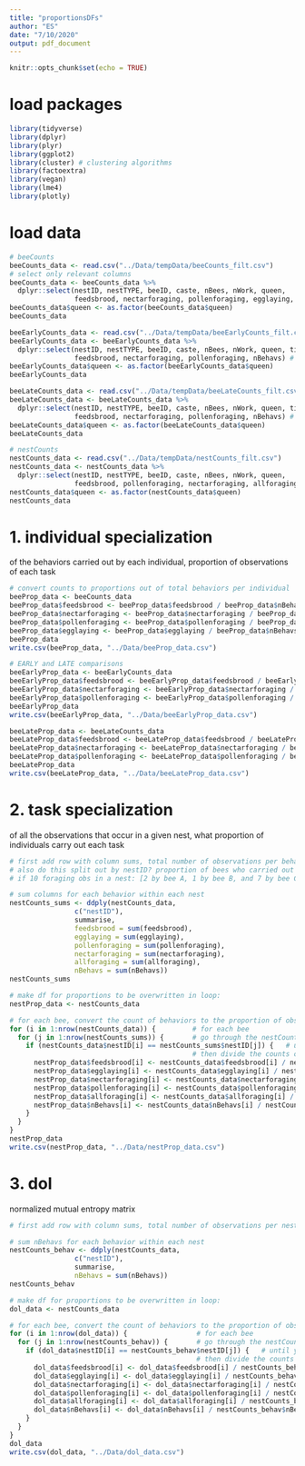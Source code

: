 ```yaml
---
title: "proportionsDFs"
author: "ES"
date: "7/10/2020"
output: pdf_document
---
```


```r
knitr::opts_chunk$set(echo = TRUE)
```

# load packages
```r
library(tidyverse)
library(dplyr)
library(plyr)
library(ggplot2)
library(cluster) # clustering algorithms
library(factoextra)
library(vegan) 
library(lme4)
library(plotly)
```

# load data
```r
# beeCounts
beeCounts_data <- read.csv("../Data/tempData/beeCounts_filt.csv")
# select only relevant columns
beeCounts_data <- beeCounts_data %>% 
  dplyr::select(nestID, nestTYPE, beeID, caste, nBees, nWork, queen, 
                feedsbrood, nectarforaging, pollenforaging, egglaying, nBehavs)
beeCounts_data$queen <- as.factor(beeCounts_data$queen)
beeCounts_data

beeEarlyCounts_data <- read.csv("../Data/tempData/beeEarlyCounts_filt.csv")
beeEarlyCounts_data <- beeEarlyCounts_data %>% 
  dplyr::select(nestID, nestTYPE, beeID, caste, nBees, nWork, queen, timepoint, 
                feedsbrood, nectarforaging, pollenforaging, nBehavs) # don't include egg laying in early vs. late
beeEarlyCounts_data$queen <- as.factor(beeEarlyCounts_data$queen)
beeEarlyCounts_data

beeLateCounts_data <- read.csv("../Data/tempData/beeLateCounts_filt.csv")
beeLateCounts_data <- beeLateCounts_data %>% 
  dplyr::select(nestID, nestTYPE, beeID, caste, nBees, nWork, queen, timepoint, 
                feedsbrood, nectarforaging, pollenforaging, nBehavs) # don't include egg laying in early vs. late
beeLateCounts_data$queen <- as.factor(beeLateCounts_data$queen)
beeLateCounts_data

# nestCounts
nestCounts_data <- read.csv("../Data/tempData/nestCounts_filt.csv")
nestCounts_data <- nestCounts_data %>% 
  dplyr::select(nestID, nestTYPE, beeID, caste, nBees, nWork, queen, 
                feedsbrood, pollenforaging, nectarforaging, allforaging, egglaying, nBehavs)
nestCounts_data$queen <- as.factor(nestCounts_data$queen)
nestCounts_data
```

# 1. individual specialization
of the behaviors carried out by each individual, proportion of observations of each task
```r
# convert counts to proportions out of total behaviors per individual
beeProp_data <- beeCounts_data
beeProp_data$feedsbrood <- beeProp_data$feedsbrood / beeProp_data$nBehavs
beeProp_data$nectarforaging <- beeProp_data$nectarforaging / beeProp_data$nBehavs
beeProp_data$pollenforaging <- beeProp_data$pollenforaging / beeProp_data$nBehavs
beeProp_data$egglaying <- beeProp_data$egglaying / beeProp_data$nBehavs
beeProp_data
write.csv(beeProp_data, "../Data/beeProp_data.csv")

# EARLY and LATE comparisons
beeEarlyProp_data <- beeEarlyCounts_data
beeEarlyProp_data$feedsbrood <- beeEarlyProp_data$feedsbrood / beeEarlyProp_data$nBehavs
beeEarlyProp_data$nectarforaging <- beeEarlyProp_data$nectarforaging / beeEarlyProp_data$nBehavs
beeEarlyProp_data$pollenforaging <- beeEarlyProp_data$pollenforaging / beeEarlyProp_data$nBehavs
beeEarlyProp_data
write.csv(beeEarlyProp_data, "../Data/beeEarlyProp_data.csv")

beeLateProp_data <- beeLateCounts_data
beeLateProp_data$feedsbrood <- beeLateProp_data$feedsbrood / beeLateProp_data$nBehavs
beeLateProp_data$nectarforaging <- beeLateProp_data$nectarforaging / beeLateProp_data$nBehavs
beeLateProp_data$pollenforaging <- beeLateProp_data$pollenforaging / beeLateProp_data$nBehavs
beeLateProp_data
write.csv(beeLateProp_data, "../Data/beeLateProp_data.csv")
```

# 2. task specialization
of all the observations that occur in a given nest, what proportion of individuals carry out each task
```r
# first add row with column sums, total number of observations per behavior
# also do this split out by nestID? proportion of bees who carried out each behavior? proportion of bee-observations
# if 10 foraging obs in a nest: [2 by bee A, 1 by bee B, and 7 by bee C]:  A$for = .2, B$for = .1, C$for = .8 

# sum columns for each behavior within each nest
nestCounts_sums <- ddply(nestCounts_data, 
                c("nestID"), 
                summarise,
                feedsbrood = sum(feedsbrood),
                egglaying = sum(egglaying),
                pollenforaging = sum(pollenforaging),
                nectarforaging = sum(nectarforaging),
                allforaging = sum(allforaging),
                nBehavs = sum(nBehavs))
nestCounts_sums

# make df for proportions to be overwritten in loop:
nestProp_data <- nestCounts_data

# for each bee, convert the count of behaviors to the proportion of observations of that behavior for that nest
for (i in 1:nrow(nestCounts_data)) {         # for each bee
  for (j in 1:nrow(nestCounts_sums)) {       # go through the nestCounts_sums df
    if (nestCounts_data$nestID[i] == nestCounts_sums$nestID[j]) {   # until you find the matching nestID
                                             # then divide the counts of each behavior by the total counts of that behavior in the nest
      nestProp_data$feedsbrood[i] <- nestCounts_data$feedsbrood[i] / nestCounts_sums$feedsbrood[j]
      nestProp_data$egglaying[i] <- nestCounts_data$egglaying[i] / nestCounts_sums$egglaying[j]
      nestProp_data$nectarforaging[i] <- nestCounts_data$nectarforaging[i] / nestCounts_sums$nectarforaging[j]
      nestProp_data$pollenforaging[i] <- nestCounts_data$pollenforaging[i] / nestCounts_sums$pollenforaging[j]
      nestProp_data$allforaging[i] <- nestCounts_data$allforaging[i] / nestCounts_sums$allforaging[j]
      nestProp_data$nBehavs[i] <- nestCounts_data$nBehavs[i] / nestCounts_sums$nBehavs[j]
    }
  }
}
nestProp_data
write.csv(nestProp_data, "../Data/nestProp_data.csv")
```

# 3. dol
normalized mutual entropy matrix
```r
# first add row with column sums, total number of observations per nest

# sum nBehavs for each behavior within each nest
nestCounts_behav <- ddply(nestCounts_data, 
                c("nestID"), 
                summarise,
                nBehavs = sum(nBehavs))
nestCounts_behav

# make df for proportions to be overwritten in loop:
dol_data <- nestCounts_data

# for each bee, convert the count of behaviors to the proportion of observations of that behavior for that nest
for (i in 1:nrow(dol_data)) {                 # for each bee
  for (j in 1:nrow(nestCounts_behav)) {       # go through the nestCounts_behav df
    if (dol_data$nestID[i] == nestCounts_behav$nestID[j]) {   # until you find the matching nestID
                                              # then divide the counts of each behavior by the total counts of all behaviors in the nest
      dol_data$feedsbrood[i] <- dol_data$feedsbrood[i] / nestCounts_behav$nBehavs[j]
      dol_data$egglaying[i] <- dol_data$egglaying[i] / nestCounts_behav$nBehavs[j]
      dol_data$nectarforaging[i] <- dol_data$nectarforaging[i] / nestCounts_behav$nBehavs[j]
      dol_data$pollenforaging[i] <- dol_data$pollenforaging[i] / nestCounts_behav$nBehavs[j]
      dol_data$allforaging[i] <- dol_data$allforaging[i] / nestCounts_behav$nBehavs[j]
      dol_data$nBehavs[i] <- dol_data$nBehavs[i] / nestCounts_behav$nBehavs[j]
    }
  }
}
dol_data
write.csv(dol_data, "../Data/dol_data.csv")
```